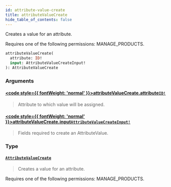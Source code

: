 ```yaml
---
id: attribute-value-create
title: attributeValueCreate
hide_table_of_contents: false
---
```








Creates a value for an attribute. 

Requires one of the following permissions: MANAGE_PRODUCTS.

```graphql
attributeValueCreate(
  attribute: ID!
  input: AttributeValueCreateInput!
): AttributeValueCreate
```


### Arguments

#### [<code style={{ fontWeight: 'normal' }}>attributeValueCreate.<b>attribute</b></code>](#)<Bullet />[`ID!`](../../../developer/api-reference/scalars/id) <Badge class="secondary" text="non-null"/> <Badge class="secondary" text="scalar"/>
> Attribute to which value will be assigned.
> 

#### [<code style={{ fontWeight: 'normal' }}>attributeValueCreate.<b>input</b></code>](#)<Bullet />[`AttributeValueCreateInput!`](../../../developer/api-reference/inputs/attribute-value-create-input) <Badge class="secondary" text="non-null"/> <Badge class="secondary" text="input"/>
> Fields required to create an AttributeValue.
> 

### Type

#### [`AttributeValueCreate`](../../../developer/api-reference/objects/attribute-value-create) <Badge class="secondary" text="object"/>
> Creates a value for an attribute. 

Requires one of the following permissions: MANAGE_PRODUCTS.
> 






